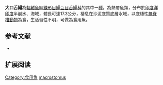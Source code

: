 {{Speciesbox
| name = 大口舌鰨
| image = 
| image_width = 250px
| image_caption = 
| status = NE
| status_system = IUCN3.1
| genus = Cynoglossus
| species = macrostomus
| authority = [[Norman|Norman]], [[1928|1928]]
| synonyms = *''Cynoglossus luctuosus,Chabanaud, 1948''
}}

'''大口舌鰨'''為[[輻鰭魚綱|輻鰭魚綱]][[鰈形目|鰈形目]][[鰨亞目|鰨亞目]][[舌鰨科|舌鰨科]]的其中一[[種|種]]，為熱帶魚類，分布於[[印度洋|印度洋]][[印度|印度]]半鹹水、海域，體長可達17.3公分，棲息在沙泥底質底層水域，以底棲性[[無脊椎動物|無脊椎動物]]為食，生活習性不明，可做為食用魚。
==参考文献==
*{{FishBase_species|genus=Cynoglossus|species=macrostomus|year=2014|month=4}}

== 扩展阅读 ==
{{refbegin}}
{{wikispecies-inline|Cynoglossus macrostomus|大口舌鰨}}
{{refend}}
{{Taxonbar|from=Q2297403}}

[[Category:食用魚|Category:食用魚]]
[[Category:舌鰨屬|macrostomus]]


{{魚類小作品}}